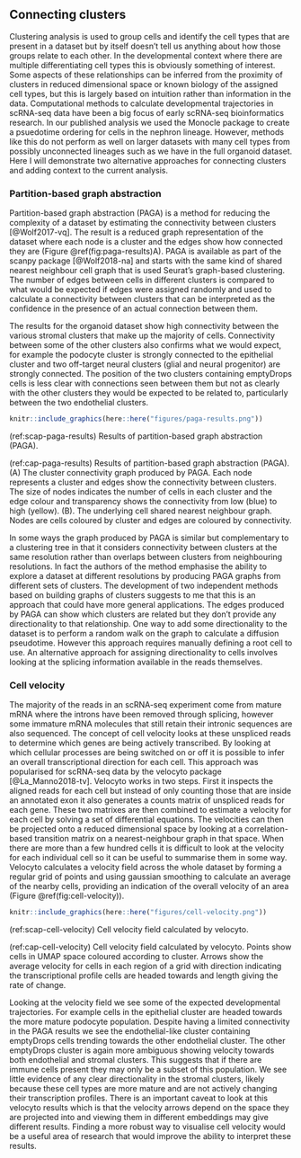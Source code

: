 ## Connecting clusters

Clustering analysis is used to group cells and identify the cell types that are
present in a dataset but by itself doesn't tell us anything about how those
groups relate to each other. In the developmental context where there are
multiple differentiating cell types this is obviously something of interest.
Some aspects of these relationships can be inferred from the proximity of
clusters in reduced dimensional space or known biology of the assigned cell
types, but this is largely based on intuition rather than information in the
data. Computational methods to calculate developmental trajectories in
scRNA-seq data have been a big focus of early scRNA-seq bioinformatics
research. In our published analysis we used the Monocle package to create a
psuedotime ordering for cells in the nephron lineage. However, methods like
this do not perform as well on larger datasets with many cell types from
possibly unconnected lineages such as we have in the full organoid dataset.
Here I will demonstrate two alternative approaches for connecting clusters and
adding context to the current analysis.

### Partition-based graph abstraction

Partition-based graph abstraction (PAGA) is a method for reducing the
complexity of a dataset by estimating the connectivity between clusters
[@Wolf2017-vq]. The result is a reduced graph representation of the dataset
where each node is a cluster and the edges show how connected they are (Figure
\@ref(fig:paga-results)A). PAGA is available as part of the scanpy package
[@Wolf2018-na] and starts with the same kind of shared nearest neighbour cell
graph that is used Seurat's graph-based clustering. The number of edges between
cells in different clusters is compared to what would be expected if edges were
assigned randomly and used to calculate a connectivity between clusters that
can be interpreted as the confidence in the presence of an actual connection
between them.

The results for the organoid dataset show high connectivity between the various
stromal clusters that make up the majority of cells. Connectivity between some
of the other clusters also confirms what we would expect, for example the
podocyte cluster is strongly connected to the epithelial cluster and two
off-target neural clusters (glial and neural progenitor) are strongly
connected. The position of the two clusters containing emptyDrops cells is less
clear with connections seen between them but not as clearly with the other
clusters they would be expected to be related to, particularly between the two
endothelial clusters.

```r
knitr::include_graphics(here::here("figures/paga-results.png"))
```

(ref:scap-paga-results) Results of partition-based graph abstraction (PAGA).

(ref:cap-paga-results) Results of partition-based graph abstraction (PAGA). (A) The cluster connectivity graph produced by PAGA. Each node represents a cluster and edges show the connectivity between clusters. The size of nodes indicates the number of cells in each cluster and the edge colour and transparency shows the connectivity from low (blue) to high (yellow). (B). The underlying cell shared nearest neighbour graph. Nodes are cells coloured by cluster and edges are coloured by connectivity.

In some ways the graph produced by PAGA is similar but complementary to a
clustering tree in that it considers connectivity between clusters at the same
resolution rather than overlaps between clusters from neighbouring resolutions.
In fact the authors of the method emphasise the ability to explore a dataset at
different resolutions by producing PAGA graphs from different sets of clusters.
The development of two independent methods based on building graphs of clusters
suggests to me that this is an approach that could have more general
applications. The edges produced by PAGA can show which clusters are related
but they don't provide any directionality to that relationship. One way to add
some directionality to the dataset is to perform a random walk on the graph to
calculate a diffusion pseudotime. However this approach requires manually
defining a root cell to use. An alternative approach for assigning
directionality to cells involves looking at the splicing information available
in the reads themselves.

### Cell velocity

The majority of the reads in an scRNA-seq experiment come from mature mRNA
where the introns have been removed through splicing, however some immature
mRNA molecules that still retain their intronic sequences are also sequenced.
The concept of cell velocity looks at these unspliced reads to determine which
genes are being actively transcribed. By looking at which cellular processes
are being switched on or off it is possible to infer an overall transcriptional
direction for each cell. This approach was popularised for scRNA-seq data by
the velocyto package [@La_Manno2018-tv]. Velocyto works in two steps. First it
inspects the aligned reads for each cell but instead of only counting those
that are inside an annotated exon it also generates a counts matrix of
unspliced reads for each gene. These two matrixes are then combined to estimate
a velocity for each cell by solving a set of differential equations. The
velocities can then be projected onto a reduced dimensional space by looking at
a correlation-based transition matrix on a nearest-neighbour graph in that
space. When there are more than a few hundred cells it is difficult to look at
the velocity for each individual cell so it can be useful to summarise them in
some way. Velocyto calculates a velocity field across the whole dataset by
forming a regular grid of points and using gaussian smoothing to calculate an
average of the nearby cells, providing an indication of the overall velocity of
an area (Figure \@ref(fig:cell-velocity)).

```r
knitr::include_graphics(here::here("figures/cell-velocity.png"))
```

(ref:scap-cell-velocity) Cell velocity field calculated by velocyto.

(ref:cap-cell-velocity) Cell velocity field calculated by velocyto. Points show cells in UMAP space coloured according to cluster. Arrows show the average velocity for cells in each region of a grid with direction indicating the transcriptional profile cells are headed towards and length giving the rate of change.

Looking at the velocity field we see some of the expected developmental
trajectories. For example cells in the epithelial cluster are headed towards
the more mature podocyte population. Despite having a limited connectivity in
the PAGA results we see the endothelial-like cluster containing emptyDrops
cells trending towards the other endothelial cluster. The other emptyDrops
cluster is again more ambiguous showing velocity towards both endothelial and
stromal clusters. This suggests that if there are immune cells present they may
only be a subset of this population. We see little evidence of any clear
directionality in the stromal clusters, likely because these cell types are
more mature and are not actively changing their transcription profiles. There
is an important caveat to look at this velocyto results which is that the
velocity arrows depend on the space they are projected into and viewing them in
different embeddings may give different results. Finding a more robust way to
visualise cell velocity would be a useful area of research that would improve
the ability to interpret these results.
